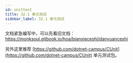 ```yaml
---
id: unittest
title: 32.1 单元测试
sidebar_label: 32.1 单元测试
---
```


文档紧急编写中，可以先看旧文档：https://monksoul.gitbook.io/hoa/bianxieceshi/danyuanceshi

另外这里推荐 [https://github.com/dotnet-campus/CUnit](https://github.com/dotnet-campus/CUnit) 单元测试包。
